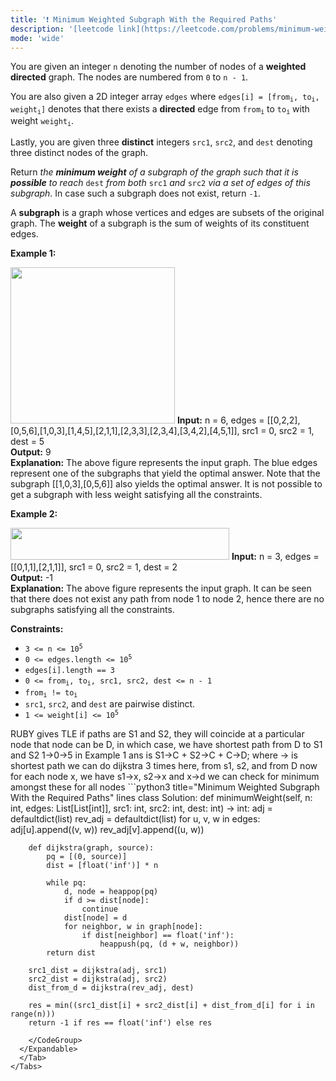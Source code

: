 ```yaml
---
title: '❗️ Minimum Weighted Subgraph With the Required Paths'
description: '[leetcode link](https://leetcode.com/problems/minimum-weighted-subgraph-with-the-required-paths/description/)'
mode: 'wide'
---
```

<Tabs>
  <Tab title="Question" icon="circle-question" iconType="regular">
    <Card>
      <p>You are given an integer <code>n</code> denoting the number of nodes of a <strong>weighted directed</strong> graph. The nodes are numbered from <code>0</code> to <code>n - 1</code>.</p>  <p>You are also given a 2D integer array <code>edges</code> where <code>edges[i] = [from<sub>i</sub>, to<sub>i</sub>, weight<sub>i</sub>]</code> denotes that there exists a <strong>directed</strong> edge from <code>from<sub>i</sub></code> to <code>to<sub>i</sub></code> with weight <code>weight<sub>i</sub></code>.</p>  <p>Lastly, you are given three <strong>distinct</strong> integers <code>src1</code>, <code>src2</code>, and <code>dest</code> denoting three distinct nodes of the graph.</p>  <p>Return <em>the <strong>minimum weight</strong> of a subgraph of the graph such that it is <strong>possible</strong> to reach</em> <code>dest</code> <em>from both</em> <code>src1</code> <em>and</em> <code>src2</code> <em>via a set of edges of this subgraph</em>. In case such a subgraph does not exist, return <code>-1</code>.</p>  <p>A <strong>subgraph</strong> is a graph whose vertices and edges are subsets of the original graph. The <strong>weight</strong> of a subgraph is the sum of weights of its constituent edges.</p>   <p><strong class="example">Example 1:</strong></p> <img alt="" src="https://assets.leetcode.com/uploads/2022/02/17/example1drawio.png" style="width: 263px; height: 250px;" />  <strong>Input:</strong> n = 6, edges = [[0,2,2],[0,5,6],[1,0,3],[1,4,5],[2,1,1],[2,3,3],[2,3,4],[3,4,2],[4,5,1]], src1 = 0, src2 = 1, dest = 5 <br/> <strong>Output:</strong> 9 <br/> <strong>Explanation:</strong> The above figure represents the input graph. The blue edges represent one of the subgraphs that yield the optimal answer. Note that the subgraph [[1,0,3],[0,5,6]] also yields the optimal answer. It is not possible to get a subgraph with less weight satisfying all the constraints.   <p><strong class="example">Example 2:</strong></p> <img alt="" src="https://assets.leetcode.com/uploads/2022/02/17/example2-1drawio.png" style="width: 350px; height: 51px;" />  <strong>Input:</strong> n = 3, edges = [[0,1,1],[2,1,1]], src1 = 0, src2 = 1, dest = 2 <br/> <strong>Output:</strong> -1 <br/> <strong>Explanation:</strong> The above figure represents the input graph. It can be seen that there does not exist any path from node 1 to node 2, hence there are no subgraphs satisfying all the constraints.    <p><strong>Constraints:</strong></p>  <ul>  <li><code>3 &lt;= n &lt;= 10<sup>5</sup></code></li>  <li><code>0 &lt;= edges.length &lt;= 10<sup>5</sup></code></li>  <li><code>edges[i].length == 3</code></li>  <li><code>0 &lt;= from<sub>i</sub>, to<sub>i</sub>, src1, src2, dest &lt;= n - 1</code></li>  <li><code>from<sub>i</sub> != to<sub>i</sub></code></li>  <li><code>src1</code>, <code>src2</code>, and <code>dest</code> are pairwise distinct.</li>  <li><code>1 &lt;= weight[i] &lt;= 10<sup>5</sup></code></li> </ul> 
    </Card>
  </Tab>
  <Tab title="Solution" icon="lightbulb" iconType="regular" >
    <Card>
      RUBY gives TLE
if paths are S1 and S2, they will coincide at a particular node
that node can be D, in which case, we have shortest path from D to S1 and S2
1-&gt;0-&gt;5 in Example 1
ans is S1-&gt;C + S2-&gt;C + C-&gt;D; where -&gt; is shortest path
we can do dijkstra 3 times here, from s1, s2, and from D
now for each node x, we have s1-&gt;x, s2-&gt;x and x-&gt;d
we can check for minimum amongst these for all nodes
    </Card>
  <Expandable title="code">
    <CodeGroup dropdown>
```python3 title="Minimum Weighted Subgraph With the Required Paths" lines
class Solution:
    def minimumWeight(self, n: int, edges: List[List[int]], src1: int, src2: int, dest: int) -> int:
        adj = defaultdict(list)
        rev_adj = defaultdict(list)
        for u, v, w in edges:
            adj[u].append((v, w))
            rev_adj[v].append((u, w))
        
        def dijkstra(graph, source):
            pq = [(0, source)]
            dist = [float('inf')] * n
            
            while pq:
                d, node = heappop(pq)
                if d >= dist[node]:
                    continue
                dist[node] = d
                for neighbor, w in graph[node]:
                    if dist[neighbor] == float('inf'):
                        heappush(pq, (d + w, neighbor))
            return dist
        
        src1_dist = dijkstra(adj, src1)
        src2_dist = dijkstra(adj, src2)
        dist_from_d = dijkstra(rev_adj, dest)
        
        res = min((src1_dist[i] + src2_dist[i] + dist_from_d[i] for i in range(n)))
        return -1 if res == float('inf') else res
```
    </CodeGroup>
  </Expandable>
  </Tab>
</Tabs>